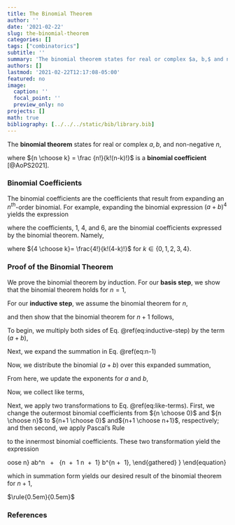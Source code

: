 ```yaml
---
title: The Binomial Theorem
author: ''
date: '2021-02-22'
slug: the-binomial-theorem
categories: []
tags: ["combinatorics"]
subtitle: ''
summary: 'The binomial theorem states for real or complex $a, b,$ and non-negative $n$, \begin{equation} (a+b)^n = \sum^n_{k=0} {n \choose k} a^{n-k}b^k \end{equation} where ${n \choose k} = \frac {n!}{k!(n-k)!}$ is a binomial coefficient.'
authors: []
lastmod: '2021-02-22T12:17:08-05:00'
featured: no
image:
  caption: ''
  focal_point: ''
  preview_only: no
projects: []
math: true
bibliography: [../../../static/bib/library.bib]
---
```

The **binomial theorem** states for real or complex $a, b,$ and non-negative $n$,

\begin{equation}
(a+b)^n = \sum^n_{k=0} {n \choose k} a^{n-k}b^k
(\#eq:binomial-theorem)
\end{equation}

where ${n \choose k} = \frac {n!}{k!(n-k)!}$ is a **binomial coefficient** [@AoPS2021].

### Binomial Coefficients

The binomial coefficients are the coefficients that result from expanding an $n^{th}$-order binomial. For example, expanding the binomial expression $(a+b)^4$ yields the expression

\begin{equation}
(a+b)^4 = a^4 + 4a^3b + 6a^2b^2 + 4ab^3 + b^4,
\end{equation}

where the coefficients, $1$, $4$, and $6$, are the binomial coefficients expressed by the binomial theorem. Namely, 

\begin{align}
(a+b)^4 = & \ \sum^4_{k=0} {4 \choose k} a^{4-k}b^k \\[1em]
        = & \ {4 \choose 0} a^4 + {4 \choose 1} a^3b + {4 \choose 2} a^2b^2 + {4 \choose 3} ab^3 + {4 \choose 4} b^4 \\[1em]
        = & \ a^4 + 4a^3b + 6a^2b^2 + 4ab^3 + b^4, \\[1em]
\end{align}

where ${4 \choose k}= \frac{4!}{k!(4-k)!}$ for $k \in \{0, 1, 2, 3, 4\}$.

### Proof of the Binomial Theorem

We prove the binomial theorem by induction. For our **basis step**, we show that the binomial theorem holds for $n=1$,

\begin{align}
(a+b)^1 & = \sum^1_{k=0} {1 \choose k} a^{1-k}b^k \\[1em]
        & = {1 \choose 0} a + {1 \choose 1} b \\[1em]
        & = 1 a + 1 b \\[1em]
        & = a + b. \\
\end{align}

For our **inductive step**, we assume the binomial theorem for $n$, 

\begin{equation}
(a+b)^n = \sum^n_{k=0} {n \choose k} a^{n-k}b^k,
(\#eq:inductive-step)
\end{equation}

and then show that the binomial theorem for $n+1$ follows,

\begin{equation}
(a+b)^{n+1} = \sum^{n+1}_{k=0} {{n+1} \choose k} a^{{n+1}-k}b^k.
\end{equation}

To begin, we multiply both sides of Eq. \@ref(eq:inductive-step) by the term $(a+b)$,

\begin{align}
(a+b)^n \cdot (a+b) = & \left[ \sum^n_{k=0} {n \choose k} a^{n-k}b^k \right] \cdot (a+b) \\[1em]
(a+b)^{n+1}         = & \left[ \sum^n_{k=0} {n \choose k} a^{n-k}b^k \right] \cdot (a+b). 
(\#eq:n-1)
\end{align}

Next, we expand the summation in Eq. \@ref(eq:n-1)

\begin{equation}
{
\scriptstyle
\begin{gathered}
(a\ + \ b)^{n\ + \ 1} \ = \\[1em]
\left[ {n \choose 0} a^n \ + \  {n \choose 1} a^{n-1}b \ + \  \\[1em]
{n \choose 2} a^{n-2}b^2 \ + \  \ \cdot\cdot\cdot \ \ + \  {n \choose n-1} ab^{n-1}
\ + \  {n \choose n} b^n. \right] \cdot (a\ + \ b).
\end{gathered}
}
\end{equation}

Now, we distribute the binomial $(a+b)$ over this expanded summation, 

\begin{equation}
{
\scriptstyle
\begin{gathered}
(a\ + \ b)^{n\ + \ 1} \ =          \\[1em]
\left[ {n \choose 0} a^n\cdot a \ + \  {n \choose 1} a^{n-1}b\cdot a \ + \  {n \choose 2} a^{n-2}b^2\cdot a \ + \  \ \cdot\cdot\cdot \ \ + \  {n \choose n-1} ab^{n-1}\cdot a \ + \  {n \choose n} b^n\cdot a \right] \ \ + \  \\[1em]
\left[ {n \choose 0} a^n\cdot b \ + \  {n \choose 1} a^{n-1}b\cdot b \ + \  {n \choose 2} a^{n-2}b^2\cdot b \ + \  \ \cdot\cdot\cdot \ \ + \  {n \choose n-1} ab^{n-1}\cdot b \ + \  {n \choose n} b^n\cdot b \right]. \\[2em]
\end{gathered}
}
\end{equation}

From here, we update the exponents for $a$ and $b$, 

\begin{equation}
{
\scriptstyle
\begin{gathered}
(a\ + \ b)^{n\ + \ 1} \ = \\[1em]
\left[ {n \choose 0} a^{n\ + \ 1} \ + \  {n \choose 1} a^{n}b \ + \  {n \choose 2} a^{n-1}b^2 \ + \  \cdot\cdot\cdot \ + \  {n \choose n-1} a^{2}b^{n-1} \ + \  {n \choose n} ab^n \right] \ \ + \  \\[1em]
\left[ {n \choose 0} a^nb \ + \  {n \choose 1} a^{n-1}b^2 \ + \  {n \choose 2} a^{n-2}b^3 \ + \  \cdot\cdot\cdot \ + \  {n \choose n-1} ab^{n} \ + \  {n \choose n} b^{n\ + \ 1} \right]. 
\end{gathered}
}
\end{equation}

Now, we collect like terms,

\begin{equation}
{
\scriptstyle
\begin{aligned}
(a\ + \ b)^{n\ + \ 1} = & \ \ {n \choose 0} a^{n\ + \ 1} \\[1em]
              & \left[ {n \choose 0} \ + \  {n \choose 1} \right] a^nb \ \ + \  \\[1em]
              & \left[ {n \choose 1} \ + \  {n \choose 2} \right] a^{n-1}b^2 \ \ + \  \\[1em]
              & ... \\[1em]
              & \left[ {n \choose n-1} \ + \  {n \choose n-2} \right] a^2b^{n-1} \ \ + \  \\[1em]
              & \left[ {n \choose n} \ + \  {n \choose n-1} \right] ab^n \ \ + \  \\[1em]
              & {n \choose n} b^{n\ + \ 1}. 
\end{aligned}
}
(\#eq:like-terms)
\end{equation}

Next, we apply two transformations to Eq. \@ref(eq:like-terms). First, 
we change the outermost binomial coefficients from ${n \choose 0}$ and ${n \choose n}$ to ${n+1 \choose 0}$ and${n+1 \choose n+1}$, respectively; and then second, we apply Pascal's Rule 

\begin{gathered}
\mathbf{\text{Pascal's Rule}} \\[1em]
{n \choose k} = {n-1 \choose k-1}  + {n-1 \choose k} 
\end{gathered}

to the innermost binomial coefficients. These two transformation yield the expression

\begin{equation}
{
\scriptstyle
\begin{gathered}
(a\ + \ b)^{n\ + \ 1} \ = \\[1em]
{n \ +\ 1 \choose 0} a^{n\ + \ 1} \ \ + \ 
{n \ + \ 1 \choose 1} a^nb \ \ + \  
{n \ + \ 1 \choose 2} a^{n-1}b^2 \ \ + \ ... \ + \ \\[1em]
{n \ + \ 1 \choose n-1} a^2b^{n-1} \ \ + \  
{n \ + \ 1 \choose n} ab^n \ \ + \  
{n \ + \ 1 \choose n \ + \ 1} b^{n\ + \ 1}, 
\end{gathered}
}
\end{equation}

which in summation form yields our desired result of the binomial theorem for $n+1$,

\begin{equation}
(a+b)^{n+1} = \sum^{n+1}_{k=0} {{n+1} \choose k} a^{{n+1}-k}b^k.
\end{equation}

$\rule{0.5em}{0.5em}$

### References
